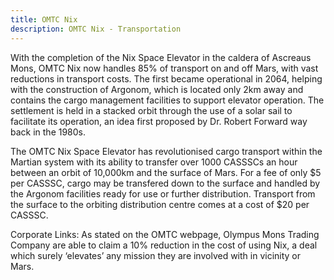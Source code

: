 ```yaml
---
title: OMTC Nix
description: OMTC Nix - Transportation
---
```


With the completion of the Nix Space Elevator in the caldera of Ascreaus Mons, OMTC Nix now handles 85% of transport on and off Mars, with vast reductions in transport costs. The first became operational in 2064, helping with the construction of Argonom, which is located only 2km away and contains the cargo management facilities to support elevator operation. The settlement is held in a stacked orbit through the use of a solar sail to facilitate its operation, an idea first proposed by Dr. Robert Forward way back in the 1980s.

The OMTC Nix Space Elevator has revolutionised cargo transport within the Martian system with its ability to transfer over 1000 CASSSCs an hour between an orbit of 10,000km and the surface of Mars. For a fee of only $5 per CASSSC, cargo may be transfered down to the surface and handled by the Argonom facilities ready for use or further distribution. Transport from the surface to the orbiting distribution centre comes at a cost of $20 per CASSSC.

Corporate Links:
As stated on the OMTC webpage, Olympus Mons Trading Company are able to claim a 10% reduction in the cost of using Nix, a deal which surely ‘elevates’ any mission they are involved with in vicinity or Mars.
